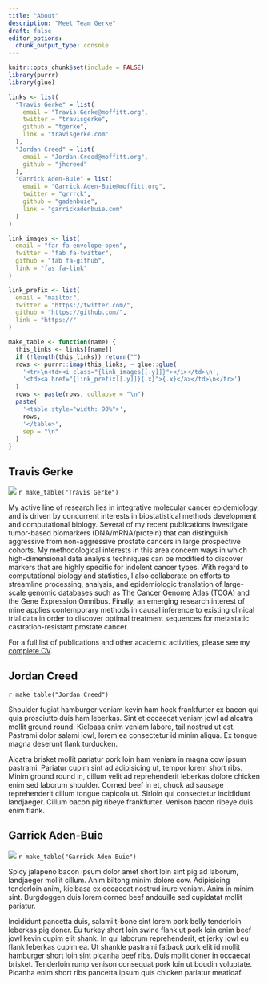 ```yaml
---
title: "About"
description: "Meet Team Gerke"
draft: false
editor_options: 
  chunk_output_type: console
---
```


```r
knitr::opts_chunk$set(include = FALSE)
library(purrr)
library(glue)
```

```r
links <- list(
  "Travis Gerke" = list(
    email = "Travis.Gerke@moffitt.org",
    twitter = "travisgerke",
    github = "tgerke",
    link = "travisgerke.com"
  ),
  "Jordan Creed" = list(
    email = "Jordan.Creed@moffitt.org",
    github = "jhcreed"
  ),
  "Garrick Aden-Buie" = list(
    email = "Garrick.Aden-Buie@moffitt.org",
    twitter = "grrrck",
    github = "gadenbuie",
    link = "garrickadenbuie.com"
  )
)

link_images <- list(
  email = "far fa-envelope-open",
  twitter = "fab fa-twitter",
  github = "fab fa-github",
  link = "fas fa-link"
)

link_prefix <- list(
  email = "mailto:",
  twitter = "https://twitter.com/",
  github = "https://github.com/",
  link = "https://"
)

make_table <- function(name) {
  this_links <- links[[name]]
  if (!length(this_links)) return("")
  rows <- purrr::imap(this_links, ~ glue::glue(
    '<tr>\n<td><i class="{link_images[[.y]]}"></i></td>\n',
    '<td><a href="{link_prefix[[.y]]}{.x}">{.x}</a></td>\n</tr>')
  )
  rows <- paste(rows, collapse = "\n")
  paste(
    '<table style="width: 90%">',
    rows,
    '</table>',
    sep = "\n"
  )
}
```



<div class="row gutter about-card">
  <div class="col col-4">
  <h2>Travis Gerke</h2>
  <img class="headshot w90" src="/img/headshot-gerke.jpg">
  `r make_table("Travis Gerke")`
</div>
<div class="col col-8">
  <p>My active line of research lies in integrative molecular cancer epidemiology, and is driven by concurrent interests in biostatistical methods development and computational biology. Several of my recent publications investigate tumor-based biomarkers (DNA/mRNA/protein) that can distinguish aggressive from non-aggressive prostate cancers in large prospective cohorts. My methodological interests in this area concern ways in which high-dimensional data analysis techniques can be modified to discover markers that are highly specific for indolent cancer types. With regard to computational biology and statistics, I also collaborate on efforts to streamline processing, analysis, and epidemiologic translation of large-scale genomic databases such as The Cancer Genome Atlas (TCGA) and the Gene Expression Omnibus. Finally, an emerging research interest of mine applies contemporary methods in causal inference to existing clinical trial data in order to discover optimal treatment sequences for metastatic castration-resistant prostate cancer.<p>
  <p>For a full list of publications and other academic activities, please see my [complete CV](http://travisgerke.com/cv/).</p>
  </div>
</div>

<div class="row gutter about-card">
  <div class="col col-4">
  <h2>Jordan Creed</h2>
  `r make_table("Jordan Creed")`
</div>
<div class="col col-8">
Shoulder fugiat hamburger veniam kevin ham hock frankfurter ex bacon qui quis prosciutto duis ham leberkas. Sint et occaecat veniam jowl ad alcatra mollit ground round. Kielbasa enim veniam labore, tail nostrud ut est. Pastrami dolor salami jowl, lorem ea consectetur id minim aliqua. Ex tongue magna deserunt flank turducken.

Alcatra brisket mollit pariatur pork loin ham veniam in magna cow ipsum pastrami. Pariatur cupim sint ad adipisicing ut, tempor lorem short ribs. Minim ground round in, cillum velit ad reprehenderit leberkas dolore chicken enim sed laborum shoulder. Corned beef in et, chuck ad sausage reprehenderit cillum tongue capicola ut. Sirloin qui consectetur incididunt landjaeger. Cillum bacon pig ribeye frankfurter. Venison bacon ribeye duis enim flank.
  </div>
</div>

<div class="row gutter about-card">
  <div class="col col-4">
  <h2>Garrick <span style="white-space: nowrap">Aden-Buie</span></h2>
  <img class="headshot w90" src="/img/headshot-garrick.jpg">
  `r make_table("Garrick Aden-Buie")`
</div>
<div class="col col-8">
Spicy jalapeno bacon ipsum dolor amet short loin sint pig ad laborum, landjaeger mollit cillum. Anim biltong minim dolore cow. Adipisicing tenderloin anim, kielbasa ex occaecat nostrud irure veniam. Anim in minim sint. Burgdoggen duis lorem corned beef andouille sed cupidatat mollit pariatur.

Incididunt pancetta duis, salami t-bone sint lorem pork belly tenderloin leberkas pig doner. Eu turkey short loin swine flank ut pork loin enim beef jowl kevin cupim elit shank. In qui laborum reprehenderit, et jerky jowl eu flank leberkas cupim ea. Ut shankle pastrami fatback pork elit id mollit hamburger short loin sint picanha beef ribs. Duis mollit doner in occaecat brisket. Tenderloin rump venison consequat pork loin ut boudin voluptate. Picanha enim short ribs pancetta ipsum quis chicken pariatur meatloaf.
  </div>
</div>

